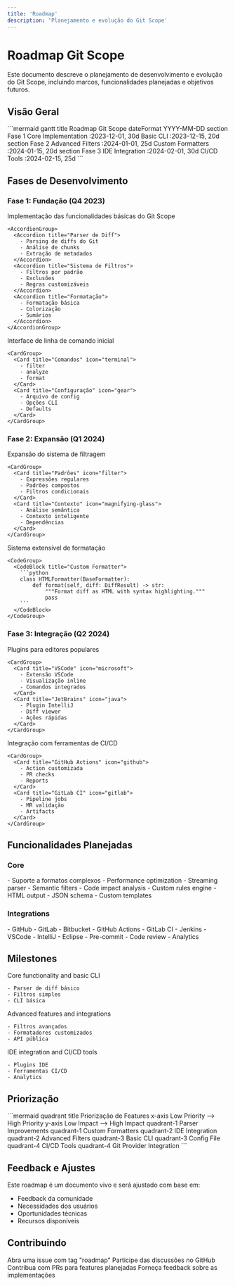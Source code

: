 ```yaml
---
title: 'Roadmap'
description: 'Planejamento e evolução do Git Scope'
---
```


# Roadmap Git Scope

<Note>
  Este documento descreve o planejamento de desenvolvimento e evolução do Git Scope,
  incluindo marcos, funcionalidades planejadas e objetivos futuros.
</Note>

## Visão Geral

<Frame>
  ```mermaid
  gantt
    title Roadmap Git Scope
    dateFormat  YYYY-MM-DD
    section Fase 1
    Core Implementation    :2023-12-01, 30d
    Basic CLI             :2023-12-15, 20d
    section Fase 2
    Advanced Filters      :2024-01-01, 25d
    Custom Formatters     :2024-01-15, 20d
    section Fase 3
    IDE Integration       :2024-02-01, 30d
    CI/CD Tools          :2024-02-15, 25d
  ```
</Frame>

## Fases de Desenvolvimento

### Fase 1: Fundação (Q4 2023)

<Steps>
  <Step title="Core Implementation">
    Implementação das funcionalidades básicas do Git Scope
    
    <AccordionGroup>
      <Accordion title="Parser de Diff">
        - Parsing de diffs do Git
        - Análise de chunks
        - Extração de metadados
      </Accordion>
      <Accordion title="Sistema de Filtros">
        - Filtros por padrão
        - Exclusões
        - Regras customizáveis
      </Accordion>
      <Accordion title="Formatação">
        - Formatação básica
        - Colorização
        - Sumários
      </Accordion>
    </AccordionGroup>
  </Step>

  <Step title="CLI Básica">
    Interface de linha de comando inicial
    
    <CardGroup>
      <Card title="Comandos" icon="terminal">
        - filter
        - analyze
        - format
      </Card>
      <Card title="Configuração" icon="gear">
        - Arquivo de config
        - Opções CLI
        - Defaults
      </Card>
    </CardGroup>
  </Step>
</Steps>

### Fase 2: Expansão (Q1 2024)

<Steps>
  <Step title="Filtros Avançados">
    Expansão do sistema de filtragem
    
    <CardGroup>
      <Card title="Padrões" icon="filter">
        - Expressões regulares
        - Padrões compostos
        - Filtros condicionais
      </Card>
      <Card title="Contexto" icon="magnifying-glass">
        - Análise semântica
        - Contexto inteligente
        - Dependências
      </Card>
    </CardGroup>
  </Step>

  <Step title="Formatadores Customizados">
    Sistema extensível de formatação
    
    <CodeGroup>
      <CodeBlock title="Custom Formatter">
        ```python
        class HTMLFormatter(BaseFormatter):
            def format(self, diff: DiffResult) -> str:
                """Format diff as HTML with syntax highlighting."""
                pass
        ```
      </CodeBlock>
    </CodeGroup>
  </Step>
</Steps>

### Fase 3: Integração (Q2 2024)

<Steps>
  <Step title="IDE Integration">
    Plugins para editores populares
    
    <CardGroup>
      <Card title="VSCode" icon="microsoft">
        - Extensão VSCode
        - Visualização inline
        - Comandos integrados
      </Card>
      <Card title="JetBrains" icon="java">
        - Plugin IntelliJ
        - Diff viewer
        - Ações rápidas
      </Card>
    </CardGroup>
  </Step>

  <Step title="CI/CD Tools">
    Integração com ferramentas de CI/CD
    
    <CardGroup>
      <Card title="GitHub Actions" icon="github">
        - Action customizada
        - PR checks
        - Reports
      </Card>
      <Card title="GitLab CI" icon="gitlab">
        - Pipeline jobs
        - MR validação
        - Artifacts
      </Card>
    </CardGroup>
  </Step>
</Steps>

## Funcionalidades Planejadas

### Core

<AccordionGroup>
  <Accordion title="Parser Improvements">
    - Suporte a formatos complexos
    - Performance optimization
    - Streaming parser
  </Accordion>
  <Accordion title="Advanced Filters">
    - Semantic filters
    - Code impact analysis
    - Custom rules engine
  </Accordion>
  <Accordion title="Formatters">
    - HTML output
    - JSON schema
    - Custom templates
  </Accordion>
</AccordionGroup>

### Integrations

<CardGroup cols={2}>
  <Card title="Git Providers" icon="code-branch">
    - GitHub
    - GitLab
    - Bitbucket
  </Card>
  <Card title="CI/CD" icon="gears">
    - GitHub Actions
    - GitLab CI
    - Jenkins
  </Card>
  <Card title="IDEs" icon="code">
    - VSCode
    - IntelliJ
    - Eclipse
  </Card>
  <Card title="Tools" icon="wrench">
    - Pre-commit
    - Code review
    - Analytics
  </Card>
</CardGroup>

## Milestones

<Steps>
  <Step title="v1.0.0 (Q4 2023)">
    Core functionality and basic CLI
    
    - Parser de diff básico
    - Filtros simples
    - CLI básica
  </Step>
  
  <Step title="v2.0.0 (Q1 2024)">
    Advanced features and integrations
    
    - Filtros avançados
    - Formatadores customizados
    - API pública
  </Step>
  
  <Step title="v3.0.0 (Q2 2024)">
    IDE integration and CI/CD tools
    
    - Plugins IDE
    - Ferramentas CI/CD
    - Analytics
  </Step>
</Steps>

## Priorização

<Frame>
  ```mermaid
  quadrant
    title Priorização de Features
    x-axis Low Priority --> High Priority
    y-axis Low Impact --> High Impact
    quadrant-1 Parser Improvements
    quadrant-1 Custom Formatters
    quadrant-2 IDE Integration
    quadrant-2 Advanced Filters
    quadrant-3 Basic CLI
    quadrant-3 Config File
    quadrant-4 CI/CD Tools
    quadrant-4 Git Provider Integration
  ```
</Frame>

## Feedback e Ajustes

<Note>
  Este roadmap é um documento vivo e será ajustado com base em:
  
  - Feedback da comunidade
  - Necessidades dos usuários
  - Oportunidades técnicas
  - Recursos disponíveis
</Note>

## Contribuindo

<Steps>
  <Step title="Sugestões">
    Abra uma issue com tag "roadmap"
  </Step>
  <Step title="Discussão">
    Participe das discussões no GitHub
  </Step>
  <Step title="Implementação">
    Contribua com PRs para features planejadas
  </Step>
  <Step title="Feedback">
    Forneça feedback sobre as implementações
  </Step>
</Steps> 